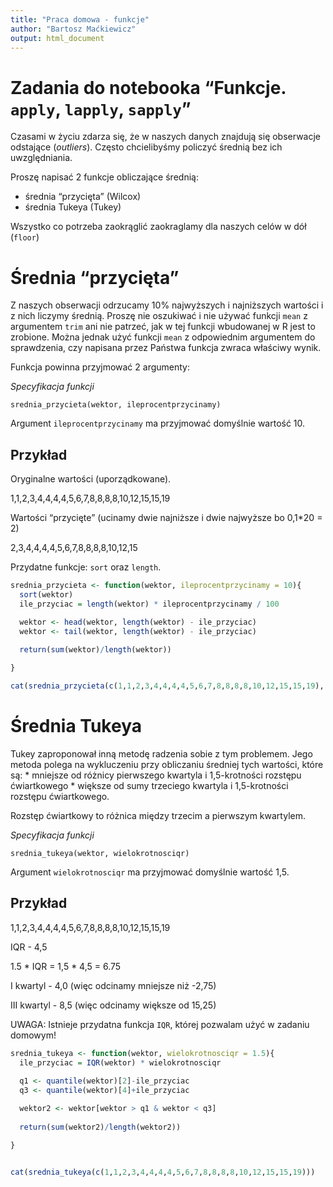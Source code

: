 ```yaml
---
title: "Praca domowa - funkcje"
author: "Bartosz Maćkiewicz"
output: html_document
---
```


# Zadania do notebooka "Funkcje. `apply`, `lapply`, `sapply`"

Czasami w życiu zdarza się, że w naszych danych znajdują się obserwacje odstające (*outliers*). Często chcielibyśmy policzyć średnią bez ich uwzględniania.

Proszę napisać 2 funkcje obliczające średnią:

-   średnia "przycięta" (Wilcox)
-   średnia Tukeya (Tukey)

Wszystko co potrzeba zaokrąglić zaokraglamy dla naszych celów w dół (`floor`)

# Średnia "przycięta"

Z naszych obserwacji odrzucamy 10% najwyższych i najniższych wartości i z nich liczymy średnią. Proszę nie oszukiwać i nie używać funkcji `mean` z argumentem `trim` ani nie patrzeć, jak w tej funkcji wbudowanej w R jest to zrobione. Można jednak użyć funkcji `mean` z odpowiednim argumentem do sprawdzenia, czy napisana przez Państwa funkcja zwraca właściwy wynik.

Funkcja powinna przyjmować 2 argumenty:

*Specyfikacja funkcji*

`srednia_przycieta(wektor, ileprocentprzycinamy)`

Argument `ileprocentprzycinamy` ma przyjmować domyślnie wartość 10.

## Przykład

Oryginalne wartości (uporządkowane).

1,1,2,3,4,4,4,4,5,6,7,8,8,8,8,10,12,15,15,19

Wartości "przycięte" (ucinamy dwie najniższe i dwie najwyższe bo 0,1\*20 = 2)

2,3,4,4,4,4,5,6,7,8,8,8,8,10,12,15

Przydatne funkcje: `sort` oraz `length`.

```r
srednia_przycieta <- function(wektor, ileprocentprzycinamy = 10){
  sort(wektor)
  ile_przyciac = length(wektor) * ileprocentprzycinamy / 100

  wektor <- head(wektor, length(wektor) - ile_przyciac)
  wektor <- tail(wektor, length(wektor) - ile_przyciac)
  
  return(sum(wektor)/length(wektor))

}

cat(srednia_przycieta(c(1,1,2,3,4,4,4,4,5,6,7,8,8,8,8,10,12,15,15,19), 10))
```

# Średnia Tukeya

Tukey zaproponował inną metodę radzenia sobie z tym problemem. Jego metoda polega na wykluczeniu przy obliczaniu średniej tych wartości, które są: \* mniejsze od różnicy pierwszego kwartyla i 1,5-krotności rozstępu ćwiartkowego \* większe od sumy trzeciego kwartyla i 1,5-krotności rozstępu ćwiartkowego.

Rozstęp ćwiartkowy to różnica między trzecim a pierwszym kwartylem.

*Specyfikacja funkcji*

`srednia_tukeya(wektor, wielokrotnosciqr)`

Argument `wielokrotnosciqr` ma przyjmować domyślnie wartość 1,5.

## Przykład

1,1,2,3,4,4,4,4,5,6,7,8,8,8,8,10,12,15,15,19

IQR - 4,5

1.5 \* IQR = 1,5 \* 4,5 = 6.75

I kwartyl - 4,0 (więc odcinamy mniejsze niż -2,75)

III kwartyl - 8,5 (więc odcinamy większe od 15,25)

UWAGA: Istnieje przydatna funkcja `IQR`, której pozwalam użyć w zadaniu domowym!

```r
srednia_tukeya <- function(wektor, wielokrotnosciqr = 1.5){
  ile_przyciac = IQR(wektor) * wielokrotnosciqr
  
  q1 <- quantile(wektor)[2]-ile_przyciac
  q3 <- quantile(wektor)[4]+ile_przyciac

  wektor2 <- wektor[wektor > q1 & wektor < q3]
  
  return(sum(wektor2)/length(wektor2))

}


cat(srednia_tukeya(c(1,1,2,3,4,4,4,4,5,6,7,8,8,8,8,10,12,15,15,19)))


```
